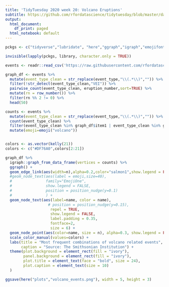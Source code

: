 ```yaml
---
title: 'TidyTuesday 2020 week 20: Volcano Eruptions'
subtitle: https://github.com/rfordatascience/tidytuesday/blob/master/data/2020/2020-05-12/readme.md
output:
  html_document:
    df_print: paged
  html_notebook: default
---
```


```r
pckgs <- c("tidyverse","lubridate", "here","ggraph","igraph","emojifont","pals","widyr")

invisible(lapply(pckgs, library, character.only = TRUE))
```

```r
events <- readr::read_csv('https://raw.githubusercontent.com/rfordatascience/tidytuesday/master/data/2020/2020-05-12/events.csv')
```


```r
graph_df <- events %>%
  mutate(event_type_clean = str_replace(event_type,"\\(.*\\)","")) %>%
  filter(!str_detect(event_type_clean,"VEI")) %>%
  pairwise_count(event_type_clean, eruption_number,sort=TRUE) %>%
  mutate(rn = row_number()) %>%
  filter(rn %% 2 != 0) %>%
  head(50)

counts <- events %>%
  mutate(event_type_clean = str_replace(event_type,"\\(.*\\)","")) %>%
  count(event_type_clean) %>%
  filter(event_type_clean %in% graph_df$item1 | event_type_clean %in% graph_df$item2) %>% 
  mutate(emoji=emoji("volcano"))


colors <- as.vector(kelly(21))
colors <- c("#DF76A0",colors[2:21])

graph_df %>%
  igraph::graph_from_data_frame(vertices = counts) %>%
  ggraph() +
  geom_edge_link(aes(width=n),alpha=0.2,color="salmon1",show.legend = FALSE) +
  #geom_node_text(aes(label = emoji,size=40),
  #               family="EmojiOne",
  #               show.legend = FALSE,
  #               position = position_nudge(y=0.1)
  #               ) +
  geom_node_text(aes(label=name, color = name),
                   # position = position_nudge(y=0.15),
                    repel = TRUE,
                    show.legend = FALSE,
                    label.padding = 0.35,
                    fontface=2,
                    size = 6) +
  geom_node_point(aes(color=name, size = n), alpha=0.3, show.legend = FALSE) +
  scale_color_manual(values=colors) +
  labs(title = "Most frequent combinations of volcano related events",
       caption = "Source: The Smithsonian Institution") +
  theme(plot.background = element_rect(fill = "ivory"),
        panel.background = element_rect(fill = "ivory"),
        plot.title = element_text(face = "bold", size = 24),
        plot.caption = element_text(size = 10)
  )

```

```r
ggsave(here("plots","volcano_events.png"), width = 5, height = 3)
```

